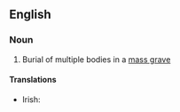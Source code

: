 ==English==

===Noun===
{{en-noun|sg=[[mass]] [[burial]]}}

# Burial of multiple bodies in a [[mass grave]]

====Translations====
{{trans-top}}
* Irish: {{t|ga|olladhlacadh|m}}
{{trans-mid}}
{{trans-bottom}}